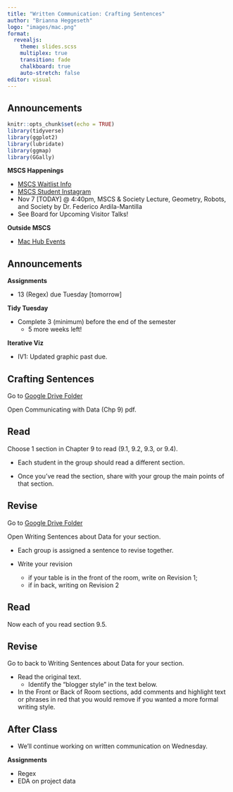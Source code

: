 ```yaml
---
title: "Written Communication: Crafting Sentences"
author: "Brianna Heggeseth"
logo: "images/mac.png"
format: 
  revealjs:
    theme: slides.scss
    multiplex: true
    transition: fade
    chalkboard: true
    auto-stretch: false
editor: visual
---
```


## Announcements {.unnumbered .smaller}

```r
knitr::opts_chunk$set(echo = TRUE)
library(tidyverse)
library(ggplot2)
library(lubridate)
library(ggmap)
library(GGally)
```

**MSCS Happenings**

-   [MSCS Waitlist Info](https://www.macalester.edu/mscs/mscs-course-waitlists/)
-   [MSCS Student Instagram](https://www.instagram.com/macalestermscs/)
-   Nov 7 [TODAY] \@ 4:40pm, MSCS & Society Lecture, Geometry, Robots, and Society by Dr. Federico Ardila-Mantilla
-   See Board for Upcoming Visitor Talks!

**Outside MSCS**

-   [Mac Hub Events](https://docs.google.com/document/d/1kL-gNrtLwAcdaF5Vot4IW25Js2UvEIzRzFsHuRGrdqc/edit)

## Announcements {.unnumbered .smaller}

**Assignments**

-   13 (Regex) due Tuesday [tomorrow]

**Tidy Tuesday**

-   Complete 3 (minimum) before the end of the semester
    -   5 more weeks left!

**Iterative Viz**

-   IV1: Updated graphic past due.

## Crafting Sentences

Go to [Google Drive Folder](https://drive.google.com/drive/folders/1lIP4_Yjit19H7x2nX8j81IFQgTQQWCvL)

Open Communicating with Data (Chp 9) pdf.


## Read

Choose 1 section in Chapter 9 to read (9.1, 9.2, 9.3, or 9.4). 

- Each student in the group should read a different section.

- Once you've read the section, share with your group the main points of that section. 

## Revise

Go to [Google Drive Folder](https://drive.google.com/drive/folders/1lIP4_Yjit19H7x2nX8j81IFQgTQQWCvL)

Open Writing Sentences about Data for your section.

- Each group is assigned a sentence to revise together.

- Write your revision 
  - if your table is in the front of the room, write on Revision 1; 
  - if in back, writing on Revision 2


## Read

Now each of you read section 9.5.

## Revise

Go to back to Writing Sentences about Data for your section.

- Read the original text. 
  - Identify the "blogger style" in the text below.

- In the Front or Back of Room sections, add comments and highlight text or phrases in red that you would remove if you wanted a more formal writing style.

## After Class {.unnumbered}

-   We'll continue working on written communication on Wednesday.

**Assignments**

-   Regex
-   EDA on project data
